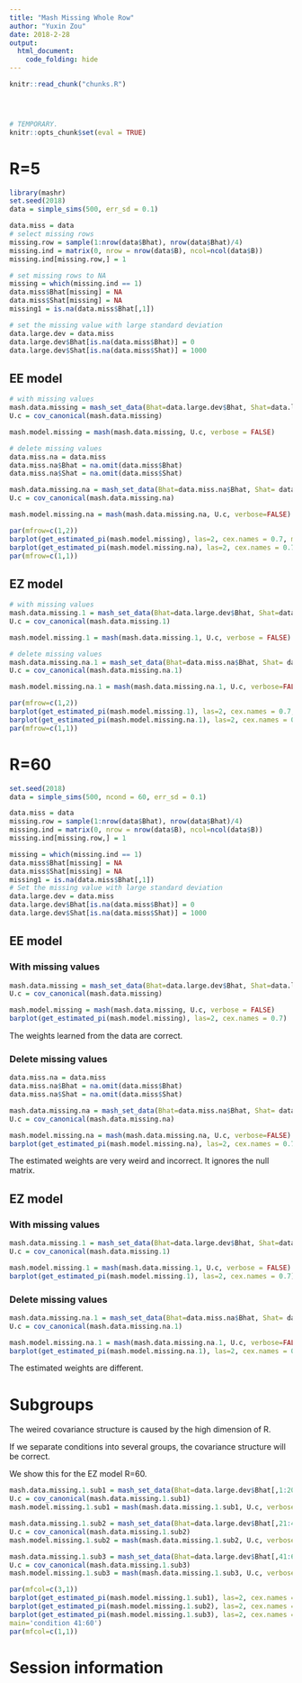 ```yaml
---
title: "Mash Missing Whole Row"
author: "Yuxin Zou"
date: 2018-2-28
output: 
  html_document:
    code_folding: hide
---
```


```r
knitr::read_chunk("chunks.R")
```

<!-- Update knitr chunk options -->
```r
```

<!-- Insert the date the file was last updated -->
```r
```

<!-- Insert the code version (Git commit SHA1) if Git repository exists and R
 package git2r is installed -->
```r
```

```r
# TEMPORARY.
knitr::opts_chunk$set(eval = TRUE)
```

# R=5

```r
library(mashr)
set.seed(2018)
data = simple_sims(500, err_sd = 0.1)

data.miss = data
# select missing rows
missing.row = sample(1:nrow(data$Bhat), nrow(data$Bhat)/4)
missing.ind = matrix(0, nrow = nrow(data$B), ncol=ncol(data$B))
missing.ind[missing.row,] = 1

# set missing rows to NA
missing = which(missing.ind == 1)
data.miss$Bhat[missing] = NA
data.miss$Shat[missing] = NA
missing1 = is.na(data.miss$Bhat[,1])

# set the missing value with large standard deviation
data.large.dev = data.miss
data.large.dev$Bhat[is.na(data.miss$Bhat)] = 0
data.large.dev$Shat[is.na(data.miss$Shat)] = 1000
```

## EE model

```r
# with missing values
mash.data.missing = mash_set_data(Bhat=data.large.dev$Bhat, Shat=data.large.dev$Shat)
U.c = cov_canonical(mash.data.missing)

mash.model.missing = mash(mash.data.missing, U.c, verbose = FALSE)

# delete missing values
data.miss.na = data.miss
data.miss.na$Bhat = na.omit(data.miss$Bhat)
data.miss.na$Shat = na.omit(data.miss$Shat)

mash.data.missing.na = mash_set_data(Bhat=data.miss.na$Bhat, Shat= data.miss.na$Shat)
U.c = cov_canonical(mash.data.missing.na)

mash.model.missing.na = mash(mash.data.missing.na, U.c, verbose=FALSE)
```

```r
par(mfrow=c(1,2))
barplot(get_estimated_pi(mash.model.missing), las=2, cex.names = 0.7, main='with missing values')
barplot(get_estimated_pi(mash.model.missing.na), las=2, cex.names = 0.7, main = 'delete missing values')
par(mfrow=c(1,1))
```

## EZ model

```r
# with missing values
mash.data.missing.1 = mash_set_data(Bhat=data.large.dev$Bhat, Shat=data.large.dev$Shat, alpha = 1)
U.c = cov_canonical(mash.data.missing.1)

mash.model.missing.1 = mash(mash.data.missing.1, U.c, verbose = FALSE)

# delete missing values
mash.data.missing.na.1 = mash_set_data(Bhat=data.miss.na$Bhat, Shat= data.miss.na$Shat, alpha = 1)
U.c = cov_canonical(mash.data.missing.na.1)

mash.model.missing.na.1 = mash(mash.data.missing.na.1, U.c, verbose=FALSE)
```


```r
par(mfrow=c(1,2))
barplot(get_estimated_pi(mash.model.missing.1), las=2, cex.names = 0.7, main='with missing values')
barplot(get_estimated_pi(mash.model.missing.na.1), las=2, cex.names = 0.7, main='without missing values')
par(mfrow=c(1,1))
```

# R=60
```r
set.seed(2018)
data = simple_sims(500, ncond = 60, err_sd = 0.1)

data.miss = data
missing.row = sample(1:nrow(data$Bhat), nrow(data$Bhat)/4)
missing.ind = matrix(0, nrow = nrow(data$B), ncol=ncol(data$B))
missing.ind[missing.row,] = 1

missing = which(missing.ind == 1)
data.miss$Bhat[missing] = NA
data.miss$Shat[missing] = NA
missing1 = is.na(data.miss$Bhat[,1])
# Set the missing value with large standard deviation
data.large.dev = data.miss
data.large.dev$Bhat[is.na(data.miss$Bhat)] = 0
data.large.dev$Shat[is.na(data.miss$Shat)] = 1000
```

## EE model

### With missing values
```r
mash.data.missing = mash_set_data(Bhat=data.large.dev$Bhat, Shat=data.large.dev$Shat)
U.c = cov_canonical(mash.data.missing)

mash.model.missing = mash(mash.data.missing, U.c, verbose = FALSE)
barplot(get_estimated_pi(mash.model.missing), las=2, cex.names = 0.7)
```
The weights learned from the data are correct.

### Delete missing values
```r
data.miss.na = data.miss
data.miss.na$Bhat = na.omit(data.miss$Bhat)
data.miss.na$Shat = na.omit(data.miss$Shat)

mash.data.missing.na = mash_set_data(Bhat=data.miss.na$Bhat, Shat= data.miss.na$Shat)
U.c = cov_canonical(mash.data.missing.na)

mash.model.missing.na = mash(mash.data.missing.na, U.c, verbose=FALSE)
barplot(get_estimated_pi(mash.model.missing.na), las=2, cex.names = 0.7)
```
The estimated weights are very weird and incorrect. It ignores the null matrix.

## EZ model

### With missing values
```r
mash.data.missing.1 = mash_set_data(Bhat=data.large.dev$Bhat, Shat=data.large.dev$Shat, alpha = 1)
U.c = cov_canonical(mash.data.missing.1)

mash.model.missing.1 = mash(mash.data.missing.1, U.c, verbose = FALSE)
barplot(get_estimated_pi(mash.model.missing.1), las=2, cex.names = 0.7)
```

### Delete missing values
```r
mash.data.missing.na.1 = mash_set_data(Bhat=data.miss.na$Bhat, Shat= data.miss.na$Shat, alpha = 1)
U.c = cov_canonical(mash.data.missing.na.1)

mash.model.missing.na.1 = mash(mash.data.missing.na.1, U.c, verbose=FALSE)
barplot(get_estimated_pi(mash.model.missing.na.1), las=2, cex.names = 0.7)
```
The estimated weights are different.

# Subgroups

The weired covariance structure is caused by the high dimension of R.

If we separate conditions into several groups, the covariance structure will be correct.

We show this for the EZ model R=60.

```r
mash.data.missing.1.sub1 = mash_set_data(Bhat=data.large.dev$Bhat[,1:20], Shat=data.large.dev$Shat[,1:20], alpha = 1)
U.c = cov_canonical(mash.data.missing.1.sub1)
mash.model.missing.1.sub1 = mash(mash.data.missing.1.sub1, U.c, verbose = FALSE)

mash.data.missing.1.sub2 = mash_set_data(Bhat=data.large.dev$Bhat[,21:40], Shat=data.large.dev$Shat[,21:40], alpha = 1)
U.c = cov_canonical(mash.data.missing.1.sub2)
mash.model.missing.1.sub2 = mash(mash.data.missing.1.sub2, U.c, verbose = FALSE)

mash.data.missing.1.sub3 = mash_set_data(Bhat=data.large.dev$Bhat[,41:60], Shat=data.large.dev$Shat[,41:60], alpha = 1)
U.c = cov_canonical(mash.data.missing.1.sub3)
mash.model.missing.1.sub3 = mash(mash.data.missing.1.sub3, U.c, verbose = FALSE)

par(mfcol=c(3,1))
barplot(get_estimated_pi(mash.model.missing.1.sub1), las=2, cex.names = 0.7, main='condition 1:20')
barplot(get_estimated_pi(mash.model.missing.1.sub2), las=2, cex.names = 0.7, main='condition 21:40')
barplot(get_estimated_pi(mash.model.missing.1.sub3), las=2, cex.names = 0.7,
main='condition 41:60')
par(mfcol=c(1,1))
```
 
# Session information

<!-- Insert the session information into the document -->
```r
```

